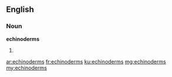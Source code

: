 ==English==

===Noun===
'''echinoderms'''

# {{plural of|[[echinoderm]]}}

[[ar:echinoderms]]
[[fr:echinoderms]]
[[ku:echinoderms]]
[[mg:echinoderms]]
[[my:echinoderms]]